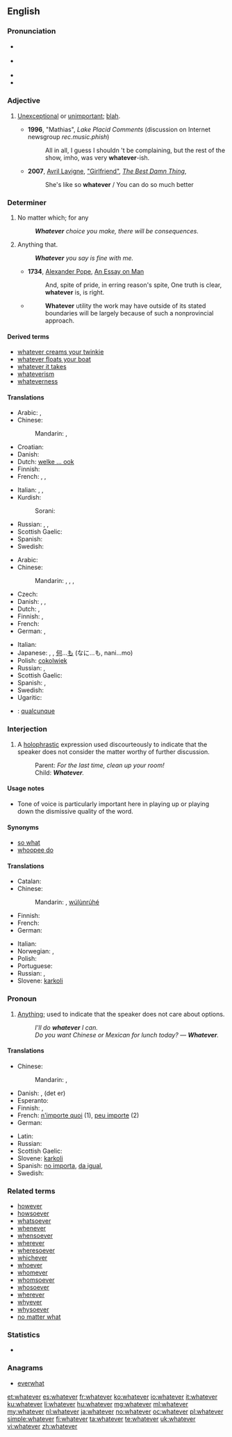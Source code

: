 ==English==

===Pronunciation===
* {{a|RP}} {{IPA|/ʍɒtˈɛvə/}}
* {{a|GenAm}} {{IPA|/wɑtˈɛvɚ/}}
* {{audio|en-us-whatever.ogg|Audio (US)}}
* {{rhymes|ɛvə(r)}}

===Adjective===
{{en-adj}}

# {{colloquial}} [[unexceptional|Unexceptional]] or [[unimportant]]; [[blah]].
#* '''1996''', "Mathias", ''Lake Placid Comments'' (discussion on Internet newsgroup ''rec.music.phish'')
#*: All in all, I guess I shouldn 't be complaining, but the rest of the show, imho, was very '''whatever'''-ish.
#* '''2007''', [[w:Avril Lavigne|Avril Lavigne]], [[w:Girlfriend (Avril Lavigne song)|"Girlfriend"]], [[w:The Best Damn Thing|''The Best Damn Thing'']],
#*: She's like so '''whatever'''&nbsp;/ You can do so much better

===Determiner===
{{en-det}}

# No matter which; for any
#: '''''Whatever''' choice you make, there will be consequences.''
# {{context|relative}} Anything that.
#: '''''Whatever''' you say is fine with me.''
#* '''1734''', [[w:Alexander Pope|Alexander Pope]], [[w:An Essay on Man|An Essay on Man]]
#*: And, spite of pride, in erring reason's spite, One truth is clear, '''whatever''' is, is right.
#* {{RQ:Schuster Hepaticae V|viii}}
#*: '''Whatever''' utility the work may have outside of its stated boundaries will be largely because of such a nonprovincial approach.

====Derived terms====
* [[whatever creams your twinkie]]
* [[whatever floats your boat]]
* [[whatever it takes]]
* [[whateverism]]
* [[whateverness]]

====Translations====
{{trans-top|no matter which; for any}}
* Arabic: {{t+|ar|أي|tr='ayy}},  {{t-|ar|أيما|tr='áyyamaa}}
* Chinese:
*: Mandarin: {{t|cmn|不管怎樣|sc=Hani}},  {{t|cmn|不管怎样|tr=[[bùguǎn]] [[zěnyàng]]|sc=Hani}}
* Croatian: {{t-|hr|koji god}}
* Danish: {{t+|da|uanset}}
* Dutch: [[welke ... ook]]
* Finnish: {{t+|fi|tahansa|alt=minkä tahansa}}
* French: {{t+|fr|quel que soit}},  {{t+|fr|n'importe quel|m}},  {{t+|fr|n'importe quelle|f}}
{{trans-mid}}
* Italian: {{t+|it|qualunque}}, {{t+|it|qualsiasi}}, {{t+|it|qualsivoglia}}
* Kurdish:
*: Sorani: {{ku-Arab|[[هه‌رچی]]}}
* Russian: {{t-|ru|какой бы ни|tr=kakój by ni}},  {{t+|ru|любой|tr=ljubój}},  {{t-|ru|какой бы то ни было|tr=kakój by to ní bylo}}
* Scottish Gaelic: {{t-|gd|ge be|xs=Scottish Gaelic}}
* Spanish: {{t+|es|cualquier|m|f}}
* Swedish: {{t-|sv|vad som helst}}
{{trans-bottom}}

{{trans-top|anything}}
* Arabic: {{t-|ar|أي شيء|tr='ayy shay'}}
* Chinese:
*: Mandarin: {{t|cmn|無論什麼|sc=Hani}},  {{t|cmn|无论什么|tr=[[wúlùn]] [[shénme]]|sc=Hani}}, {{t|cmn|無論何事|sc=Hani}},  {{t|cmn|无论何事|tr=[[wúlùn]] [[héshì]]|sc=Hani}}
* Czech: {{t-|cs|cokoli}}
* Danish: {{t-|da|hvad end}}, {{t-|da|alt hvad}}, {{t-|da|hvad som helst}}
* Dutch: {{t-|nl|maakt niet uit}}, {{t-|nl|het zal wel}}
* Finnish: {{t+|fi|tahansa|alt=mitä tahansa}}, {{t-|fi|mikä ikinä}}
* French: {{t+|fr|quoi que}}
* German: {{t-|de|was immer}},  {{t-|de|was auch immer}}
{{trans-mid}}
* Italian: {{t-|it|qualsiasi cosa}}
* Japanese: {{t-|ja|何でも|tr=なんでも, nan-demo}},  {{t-|ja|何事も|tr=なにごとも, nanigoto-mo}}, [[何]]...[[も]] (なに...も, nani...mo)
* Polish: [[cokolwiek]]
* Russian: {{t-|ru|всё, что|tr=vsjo, čto}} {{qualifier|read: vsjo, što}}, {{t+|ru|что бы ни|tr=čtó by ni}} {{qualifier|read: štó by ni}}
* Scottish Gaelic: {{t-|gd|ge be dè|xs=Scottish Gaelic}}
* Spanish: {{t-|es|lo que sea que}}, {{t-|es|cualquier cosa que}}
* Swedish: {{t-|sv|vad som helst}}
* Ugaritic: {{tø|uga|𐎎𐎐𐎎|tr=mnm|sc=Ugar|xs=Ugaritic}}
{{trans-bottom}}

{{checktrans-top}}
* {{ttbc|ia}}: [[qualcunque]]
{{trans-mid}}
{{trans-bottom}}

===Interjection===
{{en-interj}}

# {{colloquial|dismissive}} A [[holophrastic]] expression used discourteously to indicate that the speaker does not consider the matter worthy of further discussion.
#: Parent: ''For the last time, clean up your room!''
#: Child: '''''Whatever'''.''

====Usage notes====
* Tone of voice is particularly important here in playing up or playing down the dismissive quality of the word.

====Synonyms====
* [[so what]]
* [[whoopee do]]

====Translations====
{{trans-top|indicating the matter is not worthy of further discussion}}
* Catalan: {{t-|ca|el que tu diguis}}
* Chinese:
*: Mandarin:  {{t-|cmn|无论如何|sc=Hani}}, [[wúlùnrúhé]]
* Finnish: {{t-|fi|miten vain}}
* French: {{t+|fr|bof}}
* German: {{t-|de|wie dem auch sei}}
{{trans-mid}}
* Italian: {{t-|it|vabbè}}
* Norwegian: {{t-|no|samma det!}}, {{qualifier|teenage slang}} {{t-|no|whatever!}}
* Polish: {{t-|pl|nieważne}}
* Portuguese: {{t-|pt|tanto faz}}
* Russian: {{t+|ru|всё равно|tr=vsjo ravnó}},  {{t-|ru|ну и ладно|tr=nu i ládno}}
* Slovene: [[karkoli]]
{{trans-bottom}}

===Pronoun===
{{en-pron}}

# [[anything|Anything]]; used to indicate that the speaker does not care about options.
#: ''I'll do '''whatever''' I can.''
#: ''Do you want Chinese or Mexican for lunch today? &mdash; '''Whatever'''.''

====Translations====
{{trans-top|anything}}
* Chinese:
*: Mandarin: {{t|cmn|無論什麼|sc=Hani}},  {{t|cmn|无论什么|tr=[[wúlùn]] [[shénme]]|sc=Hani}}
* Danish: {{t-|da|hvad som helst}}, (det er) {{t-|da|ligegyldigt}}
* Esperanto: {{t-|eo|kio ajn|xs=Esperanto}}
* Finnish: {{t+|fi|tahansa|alt=mitä tahansa}}, {{t-|fi|mikä ikinä}}
* French: [[n'importe quoi]] (1), [[peu importe]] (2)
* German: {{t+|de|egal}}
{{trans-mid}}
* Latin: {{t+|la|quisquis}}
* Russian: {{t-|ru|что угодно|tr=čto ugódno}} {{qualifier|read: što ugódno}}
* Scottish Gaelic: {{t-|gd|ge be dè|xs=Scottish Gaelic}}
* Slovene: [[karkoli]]
* Spanish: [[no importa]], [[da igual]], {{t-|es|lo que sea}}
* Swedish: {{t-|sv|vad som helst}}
{{trans-bottom}}

===Related terms===
* [[however]]
* [[howsoever]]
* [[whatsoever]]
* [[whenever]]
* [[whensoever]]
* [[wherever]]
* [[wheresoever]]
* [[whichever]]
* [[whoever]]
* [[whomever]]
* [[whomsoever]]
* [[whosoever]]
* [[wherever]]
* [[whyever]]
* [[whysoever]]
* [[no matter what]]

===Statistics===
* {{rank|George|influence|March|668|whatever|reach|secret|showed}}

===Anagrams===
* [[everwhat#English|everwhat]]

[[et:whatever]]
[[es:whatever]]
[[fr:whatever]]
[[ko:whatever]]
[[io:whatever]]
[[it:whatever]]
[[ku:whatever]]
[[li:whatever]]
[[hu:whatever]]
[[mg:whatever]]
[[ml:whatever]]
[[my:whatever]]
[[nl:whatever]]
[[ja:whatever]]
[[no:whatever]]
[[oc:whatever]]
[[pl:whatever]]
[[simple:whatever]]
[[fi:whatever]]
[[ta:whatever]]
[[te:whatever]]
[[uk:whatever]]
[[vi:whatever]]
[[zh:whatever]]
